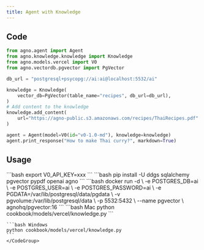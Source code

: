 ```yaml
---
title: Agent with Knowledge
---
```


## Code

```python cookbook/models/vercel/knowledge.py
from agno.agent import Agent
from agno.knowledge.knowledge import Knowledge
from agno.models.vercel import V0
from agno.vectordb.pgvector import PgVector

db_url = "postgresql+psycopg://ai:ai@localhost:5532/ai"

knowledge = Knowledge(
    vector_db=PgVector(table_name="recipes", db_url=db_url),
)
# Add content to the knowledge
knowledge.add_content(
    url="https://agno-public.s3.amazonaws.com/recipes/ThaiRecipes.pdf"
)

agent = Agent(model=V0(id="v0-1.0-md"), knowledge=knowledge)
agent.print_response("How to make Thai curry?", markdown=True)
```

## Usage

<Steps>
  <Snippet file="create-venv-step.mdx" />

  <Step title="Set your API key">
    ```bash
    export V0_API_KEY=xxx
    ```
  </Step>

  <Step title="Install libraries">
    ```bash
    pip install -U ddgs sqlalchemy pgvector pypdf openai agno
    ```
  </Step>

  <Step title="Run PgVector">
    ```bash
    docker run -d \
      -e POSTGRES_DB=ai \
      -e POSTGRES_USER=ai \
      -e POSTGRES_PASSWORD=ai \
      -e PGDATA=/var/lib/postgresql/data/pgdata \
      -v pgvolume:/var/lib/postgresql/data \
      -p 5532:5432 \
      --name pgvector \
      agnohq/pgvector:16
    ```
  </Step>

  <Step title="Run Agent">
    <CodeGroup>
    ```bash Mac
    python cookbook/models/vercel/knowledge.py
    ```

    ```bash Windows
    python cookbook/models/vercel/knowledge.py
    ```
    </CodeGroup>
  </Step>
</Steps>